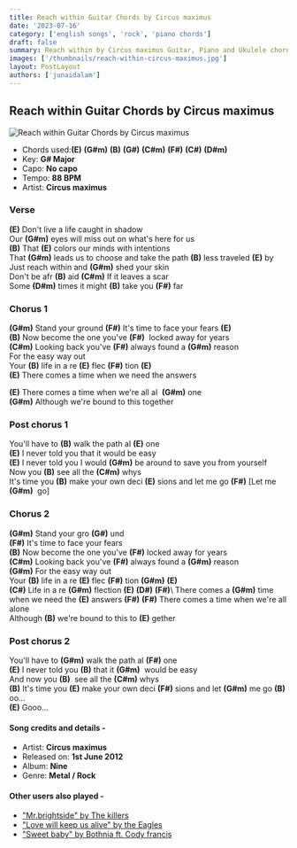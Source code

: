 ```yaml
---
title: Reach within Guitar Chords by Circus maximus
date: '2023-07-16'
category: ['english songs', 'rock', 'piano chords']
draft: false
summary: Reach within by Circus maximus Guitar, Piano and Ukulele chords, Chords used - (E) (G#m) (B) (G#) (C#m) (F#) (C#) (D#m) ,  Key - G# Major.
images: ['/thumbnails/reach-within-circus-maximus.jpg']
layout: PostLayout
authors: ['junaidalam']
---
```


## Reach within Guitar Chords by Circus maximus

![Reach within Guitar Chords by Circus maximus](/thumbnails/reach-within-circus-maximus.jpg)

- Chords used:**(E)** **(G#m)** **(B)** **(G#)** **(C#m)** **(F#)** **(C#)** **(D#m)**
- Key: **G# Major**
- Capo: **No capo**
- Tempo: **88 BPM**
- Artist: **Circus maximus**

### Verse

**(E)** Don't live a life caught in shadow\
Our **(G#m)** eyes will miss out on what's here for us\
**(B)** That **(E)** colors our minds with intentions\
That **(G#m)** leads us to choose and take the path **(B)** less traveled **(E)** by\
Just reach within and **(G#m)** shed your skin\
Don't be afr **(B)** aid **(C#m)** If it leaves a scar\
Some **(D#m)** times it might **(B)** take you **(F#)** far

### Chorus 1

**(G#m)** Stand your ground
**(F#)** It's time to face your fears **(E)**\
**(B)** Now become the one you've **(F#)**  locked away for years\
**(C#m)** Looking back you've **(F#)** always found a **(G#m)** reason\
For the easy way out\
Your **(B)** life in a re **(E)** flec **(F#)** tion **(E)**\
**(E)** There comes a time when we need the answers

**(E)** There comes a time when we're all al  **(G#m)** one\
**(G#m)** Although we're bound to this together

### Post chorus 1

You'll have to **(B)** walk the path al **(E)** one\
**(E)** I never told you that it would be easy\
**(E)** I never told you I would **(G#m)** be around to save you from yourself\
Now you **(B)** see all the **(C#m)** whys\
It's time you **(B)** make your own deci **(E)** sions and let me go **(F#)** [Let me **(G#m)**  go]

### Chorus 2

**(G#m)** Stand your gro **(G#)** und\
**(F#)** It's time to face your fears\
**(B)** Now become the one you've **(F#)** locked away for years\
**(C#m)** Looking back you've **(F#)** always found a **(G#m)** reason\
**(G#m)** For the easy way out\
Your **(B)** life in a re **(E)** flec **(F#)** tion **(G#m)** **(E)**\
**(C#)** Life in a re **(G#m)** flection **(E)** **(D#)** **(F#)**\ 
There comes a **(G#m)** time when we need the **(E)** answers **(F#)**
**(F#)** There comes a time when we're all alone\
Although **(B)** we're bound to this to **(E)** gether

### Post chorus 2

You'll have to **(G#m)** walk the path al **(F#)** one\
**(E)** I never told you **(B)** that it **(G#m)**  would be easy\
And now you **(B)**  see all the **(C#m)** whys\
**(B)** It's time you **(E)** make your own deci **(F#)** sions and let **(G#m)** me go **(B)** oo...\
**(E)** Gooo...

#### Song credits and details -

- Artist: **Circus maximus**
- Released on: **1st June 2012**
- Album: **Nine**
- Genre: **Metal / Rock**

#### Other users also played -

- ["Mr.brightside" by The killers](https://www.chordsco.com/chords/mrbrightside-guitar-chords-by-the-killers)
- ["Love will keep us alive" by the Eagles](https://www.chordsco.com/chords/love-will-keep-us-alive-guitar-chords-by-eagles-chordsco)
- ["Sweet baby" by Bothnia ft. Cody francis](https://www.chordsco.com/chords/sweet-baby-guitar-chords-by-bothnia-feat-cody-francis)
